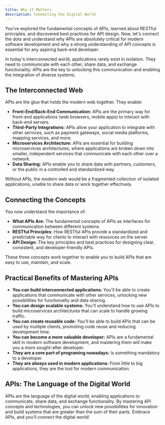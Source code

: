 ```yaml
---
title: Why it Matters
description: Connecting the Digital World
---
```


You've explored the fundamental concepts of APIs, learned about RESTful principles, and discovered best practices for API design.
Now, let's connect the dots and understand why APIs are absolutely critical for modern software development and why a strong understanding of API concepts is essential for any aspiring back-end developer.

In today's interconnected world, applications rarely exist in isolation.
They need to communicate with each other, share data, and exchange functionality.
APIs are the key to unlocking this communication and enabling the integration of diverse systems.

## The Interconnected Web

APIs are the glue that holds the modern web together.
They enable:

- **Front-End/Back-End Communication:** APIs are the primary way for front-end applications (web browsers, mobile apps) to interact with back-end servers.
- **Third-Party Integrations:** APIs allow your application to integrate with other services, such as payment gateways, social media platforms, mapping services, and more.
- **Microservices Architecture:** APIs are essential for building microservices architectures, where applications are broken down into smaller, independent services that communicate with each other over a network.
- **Data Sharing:** APIs enable you to share data with partners, customers, or the public in a controlled and standardized way.

Without APIs, the modern web would be a fragmented collection of isolated applications, unable to share data or work together effectively.

## Connecting the Concepts

You now understand the importance of:

- **What APIs Are:** The fundamental concepts of APIs as interfaces for communication between different systems.
- **RESTful Principles:** How RESTful APIs provide a standardized and predictable way for clients to interact with resources on the server.
- **API Design:** The key principles and best practices for designing clear, consistent, and developer-friendly APIs.

These three concepts work together to enable you to build APIs that are easy to use, maintain, and scale.

## Practical Benefits of Mastering APIs

- **You can build interconnected applications:** You'll be able to create applications that communicate with other services, unlocking new possibilities for functionality and data sharing.
- **You can design scalable systems:** You'll understand how to use APIs to build microservices architectures that can scale to handle growing traffic.
- **You can create reusable code:** You'll be able to build APIs that can be used by multiple clients, promoting code reuse and reducing development time.
- **You can become a more valuable developer:** APIs are a fundamental skill in modern software development, and mastering them will make you a more sought-after developer.
- **They are a core part of programing nowadays:** Is something mandatory to a developer.
- **They are always used in modern applications:** From little to big applications, they are the tool for modern communication.

## APIs: The Language of the Digital World

APIs are the language of the digital world, enabling applications to communicate, share data, and exchange functionality.
By mastering API concepts and technologies, you can unlock new possibilities for innovation and build systems that are greater than the sum of their parts.
Embrace APIs, and you'll connect the digital world!
